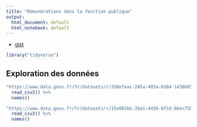 ```yaml
---
title: "Rémunérations dans la fonction publique"
output:
  html_document: default
  html_notebook: default
---
```


* [gist](https://gist.github.com/pachevalier/61ae17ca3c284b46ca2204ab4223d489)

```r
library("tidyverse")
```

## Exploration des données

```r
"https://www.data.gouv.fr/fr/datasets/r/350efeac-245a-405a-8384-143866552806" %>%
  read_csv2() %>%
  names()
```

```r
"https://www.data.gouv.fr/fr/datasets/r/15e882bb-2ba1-4456-8f1d-66ec750631fa" %>%
  read_csv2() %>%
  names()
```

